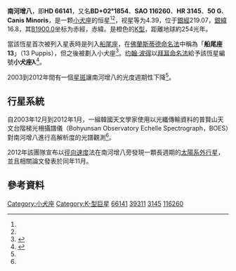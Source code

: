 {{Starbox begin
| name = 南河增八<br>HD 66141<br>50 G. Canis Minoris
}}
{{Starbox observe
| epoch = [[J2000.0|J2000.0]]
| constell = [[小犬座|小犬座]]<ref name=SIMBAD>{{cite web
 | url=http://simbad.u-strasbg.fr/simbad/sim-id?Ident=HR+3145
 | title=Pulsating variable Star
 | publisher=Centre de Données astronomiques de Strasbourg
 | work=SIMBAD
 | accessdate=2012-07-13
 | archive-date=2019-08-09
 | archive-url=https://web.archive.org/web/20190809064854/http://simbad.u-strasbg.fr/simbad/sim-id?Ident=HR+3145
 | dead-url=no
 }}</ref><ref name=DATA>{{cite web
 | url=http://vizier.u-strasbg.fr/viz-bin/VizieR-5?-out.add=.&-source=5050&-corr=PK=HR&-out.max=9999&HR=3145
 | title=VizieR Detailed Page
 | accessdate=2012-07-13
 | archive-date=2016-03-05
 | archive-url=https://web.archive.org/web/20160305193645/http://vizier.u-strasbg.fr/viz-bin/VizieR-5?-out.add=.&-source=5050&-corr=PK=HR&-out.max=9999&HR=3145
 | dead-url=no
 }}</ref>
| 星官 = [[朱雀|朱雀]] [[井宿|井宿]] [[南河_(星官)|南河]]
| ra = {{RA|8|2|15.9}}<ref name=SIMBAD /><ref name=DATA />
| dec = {{DEC|+2|20|4}}<ref name=SIMBAD /><ref name=DATA />
| appmag_v = 4.39<ref name=SIMBAD /><ref name=DATA /><ref name=exoplaneteu/>
}}
{{Starbox character
| class = K2III<ref name=SIMBAD /><ref name=DATA />
| b-v = 1.25<ref name=SIMBAD /><ref name=DATA />
| u-b = 1.28<ref name=SIMBAD /><ref name=DATA />
| r-i = 0.67<ref name=SIMBAD /><ref name=DATA />
| variable = 
}}
{{Starbox astrometry 
| parallax = 12.84 mas
| p_error = 0.25 mas
| dist_ly=254 ± 6.5
| dist_pc=77.9 ± 2
}}
{{Starbox detail 
| age = 6.84 ± 1.39 × 10<sup>9</sup><ref name=exoplaneteu/>
| metal = -0.32 ± 0.034<ref name=exoplaneteu/>
| mass = 1.1 ± 0.1<ref name=exoplaneteu/>
| radius = 21.4 ± 0.6<ref name=exoplaneteu/>
| gravity = 1.3 ± 0.5<ref name=Lee/>
| rotation = 1.5<ref name=Lee/>
| luminosity = 174
| temperature = 4305 ± 15<ref name=Lee/>
}} 
{{Starbox catalog
| names =BD+02 1854，[[SAO星表|SAO]] 116260，[[HD星表|HD]] 66141，[[HR星表|HR]] 3145，[[Fifth_Fundamental_Catalogue|FK5]] 2623，[[Hipparcos_catalogue|HIP]] 39311，GC 10891，CCDM 08022+0221}}
{{Starbox reference |Simbad=HR+3145}}
{{Starbox end}}

'''南河增八'''，即'''HD 66141'''，又名'''BD+02°1854'''、'''SAO 116260'''、'''HR 3145'''、'''50 G. Canis Minoris'''，是一颗[[小犬座|小犬座]]的恒星<ref name=SIMBAD /><ref name=DATA />，视星等为4.39，位于[[銀道座標系|銀經]]219.07，[[銀道座標系|銀緯]]16.8，其[[B1900.0|B1900.0]]坐标为赤經{{RA|7|57|3.7}}，赤緯{{DEC|+2|16.8|34}}。是橙色的[[恆星光譜|K型]]，距離地球約254光年。

當該恆星首次被列入星表時是列入[[船尾座|船尾座]]，在[[佛蘭斯蒂德命名法|佛蘭斯蒂德命名法]]中稱為「'''船尾座13'''」（13 Puppis），但之後被劃入小犬座<ref>{{Cite journal
|title =Spectroscopic binary orbits from photoelectric radial velocities. Paper 148: HR 7955
|author=Griffin, R. F.|bibcode=1999Obs...119..272G
|journal= The Observatory|volume= 119|pages= 272-283|year=1999}}</ref>。[[约翰·波得|约翰·波得]]以[[拜耳命名法|拜耳命名法]]給予該恆星編號'''小犬座λ'''<ref> {{cite book  | last = Wagman  | first = Morton  | year = 2003  | title = Lost Stars: Lost, Missing and Troublesome Stars from the Catalogues of Johannes Bayer, Nicholas Louis de Lacaille, John Flamsteed, and Sundry Others  | publisher = The McDonald & Woodward Publishing Company  | location = Blacksburg, [[弗吉尼亚州|VA]]  | isbn = 978-0-939923-78-6  | page = 460 }}</ref>。

2003到2012年間有一個[[星斑|星斑]]讓南河增八的光度週期性下降<ref name=Lee/>。

==行星系統==
自2003年12月到2012年1月，一組韓國天文學家使用{{link-ja|普賢山天文台|普賢山光学天文台}}以光纖傳輸資料的普賢山天文台階梯光柵攝譜儀（Bohyunsan Observatory Echelle Spectrograph，BOES）對南河增八進行高解析度的光譜觀測<ref name=Lee/>。

2012年該團隊宣布以[[徑向速度|徑向速度]]法在南河增八旁發現一顆長週期的[[太陽系外行星|太陽系外行星]]，並且相關論文發表於同年11月。

{{OrbitboxPlanet begin
| table_ref = <ref name="exoplaneteu"/>
| period_unit=day
}}
{{OrbitboxPlanet
| exoplanet = [[HD_66141_b|b]]
| mass = >6 ± 0.3 MJ
| period = 480.5 ± 0.5
| semimajor = 1.2 ± 0.1
| eccentricity = 0.07 ± 0.03
}} 
{{Orbitbox end}}

==參考資料==
{{Reflist|colwidth=30em|refs=

<ref name="exoplaneteu">{{cite web | url=http://exoplanet.eu/catalog/hd_66141_b/ | title=hd_66141_b | access-date=2012-12-29 | archive-date=2020-07-27 | archive-url=https://web.archive.org/web/20200727064821/http://exoplanet.eu/catalog/hd_66141_b/ | dead-url=no }}</ref>

<ref name="Lee">
{{Cite journal 
|title=Detection of an exoplanet around the evolved K giant HD 66141
|authors=B.-C. Lee, D. E. Mkrtichian, I. Han, M.-G. Park, K.-M. Kim
|arxiv=1211.2054
|year=2012
|journal=Astronomy & Astrophysics}}</ref>
}}

{{小犬座恒星}}
{{星官|南河|3|11}}
[[Category:小犬座|Category:小犬座]]
[[Category:K-型巨星|Category:K-型巨星]]
[[Category:HD和HDE天體|66141]]
[[Category:HIP天體|39311]]
[[Category:HR天體|3145]]
[[Category:SAO天體|116260]]